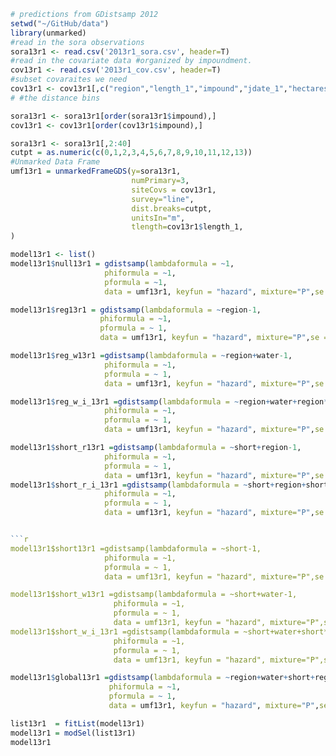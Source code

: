```r
# predictions from GDistsamp 2012
setwd("~/GitHub/data")
library(unmarked)
#read in the sora observations
sora13r1 <- read.csv('2013r1_sora.csv', header=T)
#read in the covariate data #organized by impoundment.
cov13r1 <- read.csv('2013r1_cov.csv', header=T)
#subset covaraites we need
cov13r1 <- cov13r1[,c("region","length_1","impound","jdate_1","hectares","area", "int","short","water")]
# #the distance bins

sora13r1 <- sora13r1[order(sora13r1$impound),]
cov13r1 <- cov13r1[order(cov13r1$impound),]

sora13r1 <- sora13r1[,2:40]
cutpt = as.numeric(c(0,1,2,3,4,5,6,7,8,9,10,11,12,13)) 
#Unmarked Data Frame
umf13r1 = unmarkedFrameGDS(y=sora13r1, 
                           numPrimary=3,
                           siteCovs = cov13r1,
                           survey="line", 
                           dist.breaks=cutpt,  
                           unitsIn="m", 
                           tlength=cov13r1$length_1,
)
```

```r

model13r1 <- list()
model13r1$null13r1 = gdistsamp(lambdaformula = ~1, 
                     phiformula = ~1, 
                     pformula = ~1,
                     data = umf13r1, keyfun = "hazard", mixture="P",se = T, output="abund")

model13r1$reg13r1 = gdistsamp(lambdaformula = ~region-1, 
                    phiformula = ~1, 
                    pformula = ~ 1,
                    data = umf13r1, keyfun = "hazard", mixture="P",se = T, output="abund")
```
```r


model13r1$reg_w13r1 =gdistsamp(lambdaformula = ~region+water-1, 
                     phiformula = ~1, 
                     pformula = ~ 1,
                     data = umf13r1, keyfun = "hazard", mixture="P",se = T, output="abund")

model13r1$reg_w_i_13r1 =gdistsamp(lambdaformula = ~region+water+region*water-1, 
                     phiformula = ~1, 
                     pformula = ~ 1,
                     data = umf13r1, keyfun = "hazard", mixture="P",se = T, output="abund")
```
```r
model13r1$short_r13r1 =gdistsamp(lambdaformula = ~short+region-1, 
                     phiformula = ~1, 
                     pformula = ~ 1,
                     data = umf13r1, keyfun = "hazard", mixture="P",se = T, output="abund")
model13r1$short_r_i_13r1 =gdistsamp(lambdaformula = ~short+region+short*region-1, 
                     phiformula = ~1, 
                     pformula = ~ 1,
                     data = umf13r1, keyfun = "hazard", mixture="P",se = T, output="abund")


```r
model13r1$short13r1 =gdistsamp(lambdaformula = ~short-1, 
                     phiformula = ~1, 
                     pformula = ~ 1,
                     data = umf13r1, keyfun = "hazard", mixture="P",se = T, output="abund")

model13r1$short_w13r1 =gdistsamp(lambdaformula = ~short+water-1, 
                       phiformula = ~1, 
                       pformula = ~ 1,
                       data = umf13r1, keyfun = "hazard", mixture="P",se = T, output="abund")
model13r1$short_w_i_13r1 =gdistsamp(lambdaformula = ~short+water+short*water-1, 
                       phiformula = ~1, 
                       pformula = ~ 1,
                       data = umf13r1, keyfun = "hazard", mixture="P",se = T, output="abund")
```
```r
model13r1$global13r1 =gdistsamp(lambdaformula = ~region+water+short+region*water+water*short+region*short+region*water*short-1, 
                      phiformula = ~1, 
                      pformula = ~ 1,
                      data = umf13r1, keyfun = "hazard", mixture="P",se = T, output="abund")

```
```r

list13r1  = fitList(model13r1)
model13r1 = modSel(list13r1)
model13r1
```
